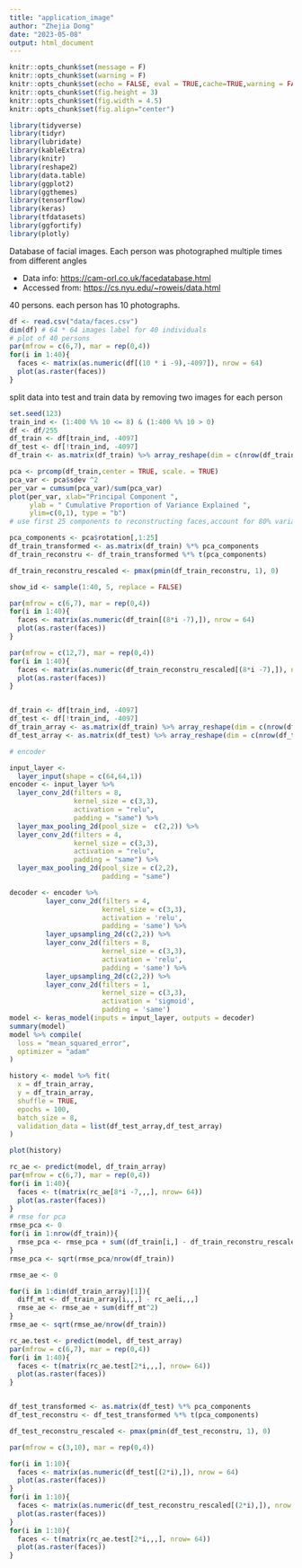 ```yaml
---
title: "application_image"
author: "Zhejia Dong"
date: "2023-05-08"
output: html_document
---
```


```r
knitr::opts_chunk$set(message = F)
knitr::opts_chunk$set(warning = F)
knitr::opts_chunk$set(echo = FALSE, eval = TRUE,cache=TRUE,warning = FALSE,message = FALSE)
knitr::opts_chunk$set(fig.height = 3)
knitr::opts_chunk$set(fig.width = 4.5)
knitr::opts_chunk$set(fig.align="center")
```

```r
library(tidyverse)
library(tidyr)
library(lubridate)
library(kableExtra)
library(knitr)
library(reshape2)
library(data.table)
library(ggplot2)
library(ggthemes)
library(tensorflow)
library(keras)
library(tfdatasets)
library(ggfortify)
library(plotly)
```

Database of facial images. Each person was photographed multiple times from different angles

- Data info: <https://cam-orl.co.uk/facedatabase.html>
- Accessed from: <https://cs.nyu.edu/~roweis/data.html>

40 persons. each person has 10 photographs. 

```r
df <- read.csv("data/faces.csv")
dim(df) # 64 * 64 images label for 40 individuals
# plot of 40 persons
par(mfrow = c(6,7), mar = rep(0,4))
for(i in 1:40){
  faces <- matrix(as.numeric(df[(10 * i -9),-4097]), nrow = 64)
  plot(as.raster(faces))
}


```

split data into test and train data by removing two images for each person
```r
set.seed(123)
train_ind <- (1:400 %% 10 <= 8) & (1:400 %% 10 > 0)
df <- df/255
df_train <- df[train_ind, -4097]
df_test <- df[!train_ind, -4097]
df_train <- as.matrix(df_train) %>% array_reshape(dim = c(nrow(df_train), 64,64,1))

```

```r

pca <- prcomp(df_train,center = TRUE, scale. = TRUE)
pca_var <- pca$sdev ^2
per_var = cumsum(pca_var)/sum(pca_var)
plot(per_var, xlab="Principal Component ", 
     ylab = " Cumulative Proportion of Variance Explained ", 
     ylim=c(0,1), type = "b")
# use first 25 components to reconstructing faces,account for 80% variation

pca_components <- pca$rotation[,1:25]
df_train_transformed <- as.matrix(df_train) %*% pca_components
df_train_reconstru <- df_train_transformed %*% t(pca_components)

df_train_reconstru_rescaled <- pmax(pmin(df_train_reconstru, 1), 0)

show_id <- sample(1:40, 5, replace = FALSE)

par(mfrow = c(6,7), mar = rep(0,4))
for(i in 1:40){
  faces <- matrix(as.numeric(df_train[(8*i -7),]), nrow = 64)
  plot(as.raster(faces))
}

par(mfrow = c(12,7), mar = rep(0,4))
for(i in 1:40){
  faces <- matrix(as.numeric(df_train_reconstru_rescaled[(8*i -7),]), nrow = 64)
  plot(as.raster(faces))
}



```




```r
df_train <- df[train_ind, -4097]
df_test <- df[!train_ind, -4097]
df_train_array <- as.matrix(df_train) %>% array_reshape(dim = c(nrow(df_train), 64,64,1))
df_test_array <- as.matrix(df_test) %>% array_reshape(dim = c(nrow(df_test), 64,64,1))

# encoder

input_layer <- 
  layer_input(shape = c(64,64,1))
encoder <- input_layer %>% 
  layer_conv_2d(filters = 8,
                kernel_size = c(3,3),
                activation = "relu",
                padding = "same") %>%
  layer_max_pooling_2d(pool_size =  c(2,2)) %>%
  layer_conv_2d(filters = 4,
                kernel_size = c(3,3),
                activation = "relu",
                padding = "same") %>%
  layer_max_pooling_2d(pool_size = c(2,2),
                       padding = "same")

decoder <- encoder %>% 
         layer_conv_2d(filters = 4, 
                       kernel_size = c(3,3), 
                       activation = 'relu',
                       padding = 'same') %>%   
         layer_upsampling_2d(c(2,2)) %>% 
         layer_conv_2d(filters = 8, 
                       kernel_size = c(3,3), 
                       activation = 'relu',
                       padding = 'same') %>%  
         layer_upsampling_2d(c(2,2)) %>% 
         layer_conv_2d(filters = 1, 
                       kernel_size = c(3,3), 
                       activation = 'sigmoid',
                       padding = 'same')
model <- keras_model(inputs = input_layer, outputs = decoder)
summary(model)
model %>% compile(
  loss = "mean_squared_error", 
  optimizer = "adam"
)

history <- model %>% fit(
  x = df_train_array,
  y = df_train_array,
  shuffle = TRUE,
  epochs = 100,
  batch_size = 8,
  validation_data = list(df_test_array,df_test_array)
)

plot(history)
```



```r

rc_ae <- predict(model, df_train_array)
par(mfrow = c(6,7), mar = rep(0,4))
for(i in 1:40){
  faces <- t(matrix(rc_ae[8*i -7,,,], nrow= 64))
  plot(as.raster(faces))
}
# rmse for pca
rmse_pca <- 0
for(i in 1:nrow(df_train)){
  rmse_pca <- rmse_pca + sum((df_train[i,] - df_train_reconstru_rescaled[i,])^2)
}
rmse_pca <- sqrt(rmse_pca/nrow(df_train))

rmse_ae <- 0

for(i in 1:dim(df_train_array)[1]){
  diff_mt <- df_train_array[i,,,] - rc_ae[i,,,]
  rmse_ae <- rmse_ae + sum(diff_mt^2)
}
rmse_ae <- sqrt(rmse_ae/nrow(df_train))


```

```r
rc_ae.test <- predict(model, df_test_array)
par(mfrow = c(6,7), mar = rep(0,4))
for(i in 1:40){
  faces <- t(matrix(rc_ae.test[2*i,,,], nrow= 64))
  plot(as.raster(faces))
}


df_test_transformed <- as.matrix(df_test) %*% pca_components
df_test_reconstru <- df_test_transformed %*% t(pca_components)

df_test_reconstru_rescaled <- pmax(pmin(df_test_reconstru, 1), 0)

par(mfrow = c(3,10), mar = rep(0,4))

for(i in 1:10){
  faces <- matrix(as.numeric(df_test[(2*i),]), nrow = 64)
  plot(as.raster(faces))
}
for(i in 1:10){
  faces <- matrix(as.numeric(df_test_reconstru_rescaled[(2*i),]), nrow = 64)
  plot(as.raster(faces))
}
for(i in 1:10){
  faces <- t(matrix(rc_ae.test[2*i,,,], nrow= 64))
  plot(as.raster(faces))
}


```

